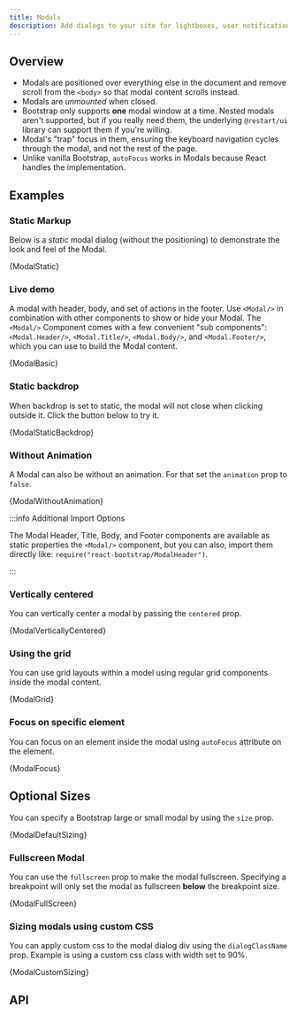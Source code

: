 ```yaml
---
title: Modals
description: Add dialogs to your site for lightboxes, user notifications, or completely custom content.
---
```



## Overview

- Modals are positioned over everything else in the document and remove scroll from the
  `<body>` so that modal content scrolls instead.
- Modals are <em>unmounted</em> when closed.
- Bootstrap only supports **one** modal window at a time. Nested modals aren't supported,
  but if you really need them, the underlying `@restart/ui` library can support them if
  you're willing.
- Modal's "trap" focus in them, ensuring the keyboard navigation cycles through the modal,
  and not the rest of the page.
- Unlike vanilla Bootstrap, `autoFocus` works in Modals because React handles the implementation.

## Examples

### Static Markup

Below is a <em>static</em> modal dialog (without the positioning) to demonstrate the look and
feel of the Modal.

<CodeBlock language="jsx" live>
  {ModalStatic}
</CodeBlock>

### Live demo

A modal with header, body, and set of actions in the footer. Use `<Modal/>` in combination with
other components to show or hide your Modal. The `<Modal/>` Component comes with a few convenient
"sub components": `<Modal.Header/>`, `<Modal.Title/>`, `<Modal.Body/>`, and `<Modal.Footer/>`,
which you can use to build the Modal content.

<CodeBlock language="jsx" live>
  {ModalBasic}
</CodeBlock>

### Static backdrop

When backdrop is set to static, the modal will not close when clicking outside it. Click the button
below to try it.

<CodeBlock language="jsx" live>
  {ModalStaticBackdrop}
</CodeBlock>

### Without Animation

A Modal can also be without an animation. For that set the `animation` prop to `false`.

<CodeBlock language="jsx" live>
  {ModalWithoutAnimation}
</CodeBlock>

:::info Additional Import Options

The Modal Header, Title, Body, and Footer components are available as static properties the `<Modal/>`
component, but you can also, import them directly like: `require("react-bootstrap/ModalHeader")`.

:::

### Vertically centered

You can vertically center a modal by passing the `centered` prop.

<CodeBlock language="jsx" live>
  {ModalVerticallyCentered}
</CodeBlock>

### Using the grid

You can use grid layouts within a model using regular grid components inside the modal content.

<CodeBlock language="jsx" live>
  {ModalGrid}
</CodeBlock>

### Focus on specific element

You can focus on an element inside the modal using `autoFocus` attribute on the element.

<CodeBlock language="jsx" live>
  {ModalFocus}
</CodeBlock>

## Optional Sizes

You can specify a Bootstrap large or small modal by using the `size` prop.

<CodeBlock language="jsx" live>
  {ModalDefaultSizing}
</CodeBlock>

### Fullscreen Modal

You can use the `fullscreen` prop to make the modal fullscreen. Specifying a breakpoint will
only set the modal as fullscreen **below** the breakpoint size.

<CodeBlock language="jsx" live>
  {ModalFullScreen}
</CodeBlock>

### Sizing modals using custom CSS

You can apply custom css to the modal dialog div using the `dialogClassName` prop. Example
is using a custom css class with width set to 90%.

<CodeBlock language="jsx" live previewClassName="modal-90w">
  {ModalCustomSizing}
</CodeBlock>

## API

<PropsTable name="Modal" />
<PropsTable name="ModalDialog" />
<PropsTable name="ModalHeader" />
<PropsTable name="ModalTitle" />
<PropsTable name="ModalBody" />
<PropsTable name="ModalFooter" />
